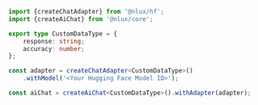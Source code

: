 ```ts
import {createChatAdapter} from '@nlux/hf';
import {createAiChat} from '@nlux/core';

export type CustomDataType = {
    response: string;
    accuracy: number;
};

const adapter = createChatAdapter<CustomDataType>()
    .withModel('<Your Hugging Face Model ID>');

const aiChat = createAiChat<CustomDataType>().withAdapter(adapter);
```
